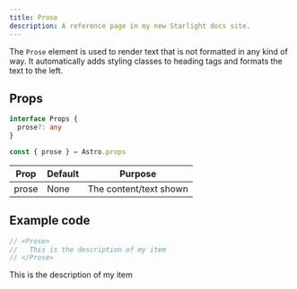 ```yaml
---
title: Prose
description: A reference page in my new Starlight docs site.
---
```



The `Prose` element is used to render text that is not formatted in any kind of way. It automatically adds styling classes to heading tags and formats the text to the left.

## Props
```ts
interface Props {
  prose?: any
}

const { prose } = Astro.props
```

| Prop | Default | Purpose |
| ----------- | ----------- | ----------- |
| prose | None | The content/text shown |

## Example code

```js title="index.astro"
// <Prose>
//   This is the description of my item
// </Prose>
```

<Showcase>
  <Prose>
    This is the description of my item
  </Prose>
</Showcase>
